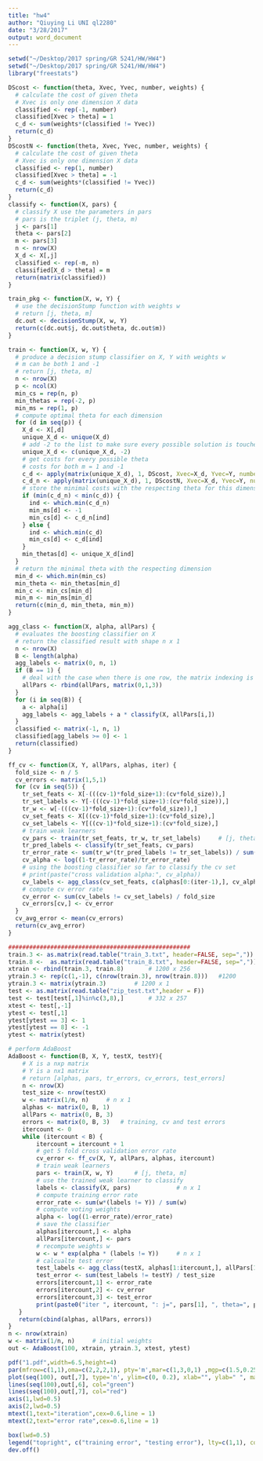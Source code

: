 ```yaml
---
title: "hw4"
author: "Qiuying Li UNI ql2280"
date: "3/28/2017"
output: word_document
---
```


```r
setwd("~/Desktop/2017 spring/GR 5241/HW/HW4")
setwd("~/Desktop/2017 spring/GR 5241/HW/HW4")
library("freestats")

DScost <- function(theta, Xvec, Yvec, number, weights) {
  # calculate the cost of given theta
  # Xvec is only one dimension X data
  classified <- rep(-1, number)
  classified[Xvec > theta] = 1
  c_d <- sum(weights*(classified != Yvec))
  return(c_d)
}
DScostN <- function(theta, Xvec, Yvec, number, weights) {
  # calculate the cost of given theta
  # Xvec is only one dimension X data
  classified <- rep(1, number)
  classified[Xvec > theta] = -1
  c_d <- sum(weights*(classified != Yvec))
  return(c_d)
}
classify <- function(X, pars) {
  # classify X use the parameters in pars
  # pars is the triplet (j, theta, m)
  j <- pars[1]
  theta <- pars[2]
  m <- pars[3]
  n <- nrow(X)
  X_d <- X[,j]
  classified <- rep(-m, n)
  classified[X_d > theta] = m
  return(matrix(classified))
}

train_pkg <- function(X, w, Y) {
  # use the decisionStump function with weights w
  # return [j, theta, m]
  dc.out <- decisionStump(X, w, Y)
  return(c(dc.out$j, dc.out$theta, dc.out$m))
}

train <- function(X, w, Y) {
  # produce a decision stump classifier on X, Y with weights w
  # m can be both 1 and -1
  # return [j, theta, m]
  n <- nrow(X)
  p <- ncol(X)
  min_cs = rep(n, p)
  min_thetas = rep(-2, p)
  min_ms = rep(1, p)
  # compute optimal theta for each dimension
  for (d in seq(p)) {
    X_d <- X[,d]
    unique_X_d <- unique(X_d)
    # add -2 to the list to make sure every possible solution is touched
    unique_X_d <- c(unique_X_d, -2)
    # get costs for every possible theta
    # costs for both m = 1 and -1
    c_d <- apply(matrix(unique_X_d), 1, DScost, Xvec=X_d, Yvec=Y, number=n, weights=w)
    c_d_n <- apply(matrix(unique_X_d), 1, DScostN, Xvec=X_d, Yvec=Y, number=n, weights=w)
    # store the minimal costs with the respecting theta for this dimension
    if (min(c_d_n) < min(c_d)) {
      ind <- which.min(c_d_n)
      min_ms[d] <- -1
      min_cs[d] <- c_d_n[ind]
    } else {
      ind <- which.min(c_d)
      min_cs[d] <- c_d[ind]
    }
    min_thetas[d] <- unique_X_d[ind]
  }
  # return the minimal theta with the respecting dimension
  min_d <- which.min(min_cs)
  min_theta <- min_thetas[min_d]
  min_c <- min_cs[min_d]
  min_m <- min_ms[min_d]
  return(c(min_d, min_theta, min_m))
}

agg_class <- function(X, alpha, allPars) {
  # evaluates the boosting classifier on X
  # return the classified result with shape n x 1
  n <- nrow(X)
  B <- length(alpha)
  agg_labels <- matrix(0, n, 1)
  if (B == 1) {
    # deal with the case when there is one row, the matrix indexing is no longer applicable
    allPars <- rbind(allPars, matrix(0,1,3))
  }
  for (i in seq(B)) {
    a <- alpha[i]
    agg_labels <- agg_labels + a * classify(X, allPars[i,])	
  }
  classified <- matrix(-1, n, 1)
  classified[agg_labels >= 0] <- 1
  return(classified)
}

ff_cv <- function(X, Y, allPars, alphas, iter) {
  fold_size <- n / 5
  cv_errors <- matrix(1,5,1)
  for (cv in seq(5)) {
    tr_set_feats <- X[-(((cv-1)*fold_size+1):(cv*fold_size)),]
    tr_set_labels <- Y[-(((cv-1)*fold_size+1):(cv*fold_size)),]
    tr_w <- w[-(((cv-1)*fold_size+1):(cv*fold_size)),]
    cv_set_feats <- X[((cv-1)*fold_size+1):(cv*fold_size),]
    cv_set_labels <- Y[((cv-1)*fold_size+1):(cv*fold_size),]
    # train weak learners
    cv_pars <- train(tr_set_feats, tr_w, tr_set_labels)		# [j, theta, m]
    tr_pred_labels <- classify(tr_set_feats, cv_pars)	
    tr_error_rate <- sum(tr_w*(tr_pred_labels != tr_set_labels)) / sum(tr_w)
    cv_alpha <- log((1-tr_error_rate)/tr_error_rate)
    # using the boosting classifier so far to classify the cv set
    # print(paste("cross validation alpha:", cv_alpha))
    cv_labels <- agg_class(cv_set_feats, c(alphas[0:(iter-1),], cv_alpha), rbind(allPars[0:(iter-1),], cv_pars))
    # compute cv error rate
    cv_error <- sum(cv_labels != cv_set_labels) / fold_size
    cv_errors[cv,] <- cv_error
  }
  cv_avg_error <- mean(cv_errors)
  return(cv_avg_error)
}

####################################################
train.3 <- as.matrix(read.table("train_3.txt", header=FALSE, sep=","))
train.8 <-  as.matrix(read.table("train_8.txt", header=FALSE, sep=","))
xtrain <- rbind(train.3, train.8)		# 1200 x 256
ytrain.3 <- rep(c(1,-1), c(nrow(train.3), nrow(train.8)))	#1200
ytrain.3 <- matrix(ytrain.3)		# 1200 x 1
test <- as.matrix(read.table("zip_test.txt",header = F))
test <- test[test[,1]%in%c(3,8),]		# 332 x 257
xtest <- test[,-1]
ytest <- test[,1]
ytest[ytest == 3] <- 1
ytest[ytest == 8] <- -1
ytest <- matrix(ytest)

# perform AdaBoost 
AdaBoost <- function(B, X, Y, testX, testY){
	# X is a nxp matrix
	# Y is a nx1 matrix
	# return [alphas, pars, tr_errors, cv_errors, test_errors]
	n <- nrow(X)
	test_size <- nrow(testX)
	w <- matrix(1/n, n)		# n x 1
	alphas <- matrix(0, B, 1)
	allPars <- matrix(0, B, 3)
	errors <- matrix(0, B, 3)	# training, cv and test errors
	itercount <- 0
	while (itercount < B) {
		itercount = itercount + 1
		# get 5 fold cross validation error rate
		cv_error <- ff_cv(X, Y, allPars, alphas, itercount)
		# train weak learners
		pars <- train(X, w, Y)		# [j, theta, m]
		# use the trained weak learner to classify
		labels <- classify(X, pars)				# n x 1
		# compute training error rate
		error_rate <- sum(w*(labels != Y)) / sum(w)
		# compute voting weights
		alpha <- log((1-error_rate)/error_rate)
		# save the classifier
		alphas[itercount,] <- alpha
		allPars[itercount,] <- pars
		# recompute weights w
		w <- w * exp(alpha * (labels != Y))		# n x 1
		# calcualte test error
		test_labels <- agg_class(testX, alphas[1:itercount,], allPars[1:itercount,])
		test_error <- sum(test_labels != testY) / test_size
		errors[itercount,1] <- error_rate
		errors[itercount,2] <- cv_error
		errors[itercount,3] <- test_error
		print(paste0("iter ", itercount, ": j=", pars[1], ", theta=", pars[2], ", m=", pars[3], ", alpha=", round(alpha, digits=4), ", tr_err=", round(error_rate, digits=4), ", cv_err=", round(cv_error, digits=4), ", test_err=", round(test_error, digits=4)))
   }
   return(cbind(alphas, allPars, errors))
}
n <- nrow(xtrain)
w <- matrix(1/n, n)		# initial weights  
out <- AdaBoost(100, xtrain, ytrain.3, xtest, ytest)

pdf("1.pdf",width=6.5,height=4)
par(mfrow=c(1,1),oma=c(2,2,2,1), pty='m',mar=c(1,3,0,1) ,mgp=c(1.5,0.25,0), lwd=0.5,tck=-0.01, cex.axis=0.5, cex.lab=0.6, cex.main=0.6)
plot(seq(100), out[,7], type='n', ylim=c(0, 0.2), xlab="", ylab=" ", main=" ",axes=F)
lines(seq(100),out[,6], col="green")
lines(seq(100),out[,7], col="red")
axis(1,lwd=0.5)
axis(2,lwd=0.5)
mtext(1,text="iteration",cex=0.6,line = 1)
mtext(2,text="error rate",cex=0.6,line = 1)

box(lwd=0.5)
legend("topright", c("training error", "testing error"), lty=c(1,1), col=c("green", "red"),cex=0.7)
dev.off()














```

